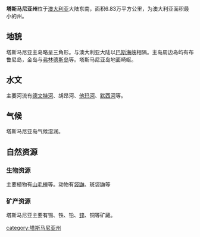 {{unreferenced|time=2009-10-17T07:07:43+00:00}}
'''塔斯马尼亚州'''位于[[澳大利亚|澳大利亚]]大陆东南，面积6.83万平方公里，为澳大利亚面积最小的州。

== 地貌 ==
塔斯马尼亚主岛略呈三角形。与澳大利亚大陆以[[巴斯海峡|巴斯海峡]]相隔。主岛周边岛屿有布鲁尼岛，金岛与[[弗林德斯岛|弗林德斯岛]]等。塔斯马尼亚岛地面崎岖。

== 水文 ==
主要河流有[[德文特河|德文特河]]、胡昂河、[[他玛河|他玛河]]、[[默西河|默西河]]等。

== 气候 ==
塔斯马尼亚岛气候湿润。

== 自然资源 ==

=== 生物资源 ===
主要植物有[[山毛榉|山毛榉]]等。动物有[[袋鼬|袋鼬]]、斑袋鼬等

=== 矿产资源 ===

塔斯马尼亚主要有锡、铁、铅、[[锌|锌]]、铜等矿藏。

{{澳大利亚题目|地理}}

[[category:塔斯马尼亚州|category:塔斯马尼亚州]]